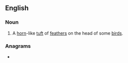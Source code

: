 ==English==

===Noun===
{{en-noun}}

# A [[horn]]-like [[tuft]] of [[feather]]s on the head of some [[bird]]s.

{{Webster 1913}}

===Anagrams===
* {{anagrams|en|a=ceilmnopru|mucoperlin}}